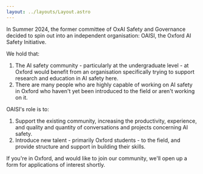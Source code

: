 ```yaml
---
layout: ../layouts/Layout.astro
---
```

In Summer 2024, the former committee of OxAI Safety and Governance decided to spin out into an independent organisation: OAISI, the Oxford AI Safety Initiative.

We hold that:
1. The AI safety community - particularly at the undergraduate level - at Oxford would benefit from an organisation specifically trying to support research and education in AI safety here.
2. There are many people who are highly capable of working on AI safety in Oxford who haven't yet been introduced to the field or aren't working on it.

OAISI's role is to:
1. Support the existing community, increasing the productivity, experience, and quality and quantity of conversations and projects concerning AI safety.
2. Introduce new talent - primarily Oxford students - to the field, and provide structure and support in building their skills.

If you're in Oxford, and would like to join our community, we'll open up a form for applications of interest shortly.